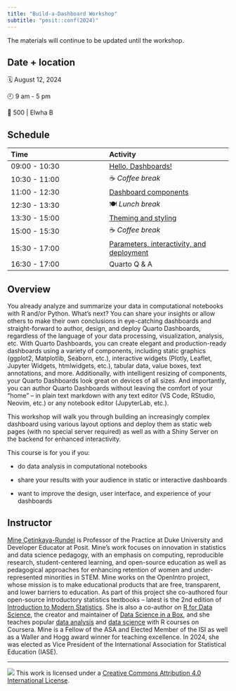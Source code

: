 ```yaml
---
title: "Build-a-Dashboard Workshop"
subtitle: "posit::conf(2024)"
---
```


::: callout-important
The materials will continue to be updated until the workshop.
:::

## Date + location

🗓️ August 12, 2024

🕘 9 am - 5 pm

🏨 500 \| Elwha B

## Schedule

| Time          | Activity          |
|:--------------|:------------------|
| 09:00 - 10:30 | [Hello, Dashboards!](1-hello-dashboards/)          |
| 10:30 - 11:00 | ☕ *Coffee break* |
| 11:00 - 12:30 | [Dashboard components](2-dashboard-components/)    |
| 12:30 - 13:30 | 🍽️ *Lunch break*  |
| 13:30 - 15:00 | [Theming and styling](3-themint-styling/)          |
| 15:00 - 15:30 | ☕ *Coffee break* |
| 15:30 - 17:00 | [Parameters, interactivity, and deployment](4-parameters-interactivity-deployment/) |
| 16:30 - 17:00 | Quarto Q & A |


## Overview

You already analyze and summarize your data in computational notebooks with R and/or Python.
What’s next?
You can share your insights or allow others to make their own conclusions in eye-catching dashboards and straight-forward to author, design, and deploy Quarto Dashboards, regardless of the language of your data processing, visualization, analysis, etc.
With Quarto Dashboards, you can create elegant and production-ready dashboards using a variety of components, including static graphics (ggplot2, Matplotlib, Seaborn, etc.), interactive widgets (Plotly, Leaflet, Jupyter Widgets, htmlwidgets, etc.), tabular data, value boxes, text annotations, and more.
Additionally, with intelligent resizing of components, your Quarto Dashboards look great on devices of all sizes.
And importantly, you can author Quarto Dashboards without leaving the comfort of your “home” – in plain text markdown with any text editor (VS Code, RStudio, Neovim, etc.) or any notebook editor (JupyterLab, etc.).

This workshop will walk you through building an increasingly complex dashboard using various layout options and deploy them as static web pages (with no special server required) as well as with a Shiny Server on the backend for enhanced interactivity.

This course is for you if you:

-   do data analysis in computational notebooks

-   share your results with your audience in static or interactive dashboards

-   want to improve the design, user interface, and experience of your dashboards

## Instructor

[Mine Çetinkaya-Rundel](https://mine-cr.com/) is Professor of the Practice at Duke University and Developer Educator at Posit.
Mine’s work focuses on innovation in statistics and data science pedagogy, with an emphasis on computing, reproducible research, student-centered learning, and open-source education as well as pedagogical approaches for enhancing retention of women and under-represented minorities in STEM.
Mine works on the OpenIntro project, whose mission is to make educational products that are free, transparent, and lower barriers to education.
As part of this project she co-authored four open-source introductory statistics textbooks – latest is the 2nd edition of [Introduction to Modern Statistics](https://openintro-ims2.netlify.app/).
She is also a co-author on [R for Data Science](https://r4ds.hadley.nz/), the creator and maintainer of [Data Science in a Box](https://datasciencebox.org/), and she teaches popular [data analysis](https://www.coursera.org/specializations/statistics) and [data science](https://www.coursera.org/learn/data-visualization-transformation-r) with R courses on Coursera.
Mine is a Fellow of the ASA and Elected Member of the ISI as well as a Waller and Hogg award winner for teaching excellence.
In 2024, she was elected as Vice President of the International Association for Statistical Education (IASE).

------------------------------------------------------------------------

![](https://i.creativecommons.org/l/by/4.0/88x31.png) This work is licensed under a [Creative Commons Attribution 4.0 International License](https://creativecommons.org/licenses/by/4.0/).

